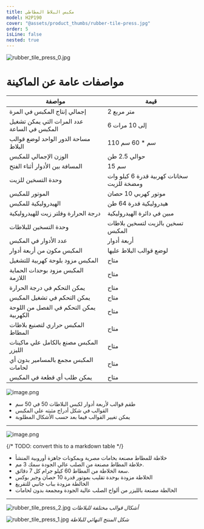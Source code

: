 ```yaml
---
title: مكبس البلاط المطاطي
model: H2P190
cover: "@assets/product_thumbs/rubber-tile-press.jpg"
order: 5
isLine: false
nested: true
---
```



<ProductTabs />

![rubber_tile_press_0.jpg](@assets/article_images/rubber-tile-press/rubber_tile_press_0.jpg)

# مواصفات عامة عن الماكينة

| مواصفة                                      | قيمة                                      |
| ------------------------------------------- | ----------------------------------------- |
| إجمالي إنتاج المكبس في المرة                | 2 متر مربع                                |
| عدد المرات التي يمكن تشغيل المكبس في الساعة | 6 إلى 10 مرات                             |
| مساحة الدور الواحد لوضع قوالب البلاط        | 110 سم \* 60 سم                           |
| الوزن الإجمالي للمكبس                       | حوالي 2.5 طن                              |
| المسافة بين الأدوار أثناء الفتح             | 15 سم                                     |
| وحدة التسخين للزيت                          | سخانات كهربية قدرة 6 كيلو وات ومضخة للزيت |
| الموتور للمكبس                              | موتور كهربي 10 حصان                       |
| الهيدروليكية للمكبس                         | هيدروليكية قدرة 64 طن                     |
| درجة الحرارة وفلتر زيت للهيدروليكية         | مبين في دائرة الهيدروليكية                |
| وحدة التسخين للبلاطات                       | تسخين بالزيت لتسخين بلاطات المكبس         |
| عدد الأدوار في المكبس                       | أربعة أدوار                               |
| المكبس مكون من أربعة أدوار                  | لوضع قوالب البلاط عليها                   |
| المكبس مزود بلوحة كهربية للتشغيل            | متاح                                      |
| المكبس مزود بوحدات الحماية اللازمة          | متاح                                      |
| يمكن التحكم في درجة الحرارة                 | متاح                                      |
| يمكن التحكم في تشغيل المكبس                 | متاح                                      |
| يمكن التحكم في الفصل من اللوحة الكهربية     | متاح                                      |
| المكبس حراري لتصنيع بلاطات المطاط           | متاح                                      |
| المكبس مصنع بالكامل علي ماكينات الليزر      | متاح                                      |
| المكبس مجمع بالمسامير بدون أي لحامات        | متاح                                      |
| يمكن طلب أي قطعة في المكبس                  | متاح                                      |

<a href="/ar/products/ar/rubber-mold-drawers">
	<ProductHead title="طقم أدراج قوالب المطاط" model="RD190" />
</a>

![image.png](@assets/article_images/rubber-tile-press/image_a.png)

-   طقم قوالب لأربعة أدوار لكبس البلاطات 50 في 50 سم
-   القوالب في شكل أدراج مثبته علي المكبس
-   يمكن تغيير القوالب فيما بعد حسب الأشكال المطلوبة

---

<a href="/ar/products/ar/rubber-mixer">
	<ProductHead title="خلاطة المطاط" model="RM191" />
</a>

![image.png](@assets/article_images/rubber-tile-press/image.png)

{/* TODO: convert this to a markdown table */}

-   خلاطة للمطاط مصنعة بخامات مصرية وبمكونات جاهزة أوروبية المنشأ
-   خلاطة المطاط مصنعة من الصلب عالي الجودة سمك 3 مم.
-   سعة الخلاطة من المطاط 60 كيلو جرام كل 7 دقائق.
-   الخلاطة مزودة بوحدة تقليب بموتور قدرة 10 حصان وجير بوكس
-   الخالطة مزودة بباب جانبي للتقريغ
-   الخالطة مصنعة بالليزر من ألواح الصلب عالية الجودة ومجمعة بدون لحامات

---

<div class="flex flex-wrap items-end gap-8 mt-8 w-full mx-auto justify-center">

![rubber_tile_press_2.jpg](@assets/article_images/rubber-tile-press/img-20240305-wa0049.jpg)
_أشكال قوالب مختلفة للبلاطات_

![rubber_tile_press_1.jpg](@assets/article_images/rubber-tile-press/rubber_tile_press_1.jpg)
_شكل المنتج النهائي للبلاطة_

</div>

